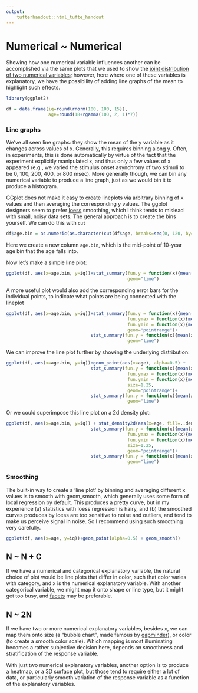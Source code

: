 ```yaml
---
output: 
    tufterhandout::html_tufte_handout
---
```


# Numerical ~ Numerical

Showing how one numerical variable influences another can be accomplished via the same plots that we used to show the [joint distribution of two numerical variables](2N-0.html); however, here where one of these variables is explanatory, we have the possibility of adding line graphs of the mean to highlight such effects.

```r
library(ggplot2)

df = data.frame(iq=round(rnorm(100, 100, 15)),
                age=round(18+rgamma(100, 2, 1)*7))
```

### Line graphs

We've all seen line graphs: they show the mean of the y variable as it changes across values of x.  Generally, this requires binning along y.  Often, in experiments, this is done automatically by virtue of the fact that the experiment explicitly manipulated x, and thus only a few values of x appeared (e.g., we varied the stimulus onset asynchrony of two stimuli to be 0, 100, 200, 400, or 800 msec).  More generally though, we can bin any numerical variable to produce a line graph, just as we would bin it to produce a histogram.  

GGplot does not make it easy to create lineplots via arbitrary binning of x values and then averaging the corresponding y values.  The ggplot designers seem to prefer [loess](https://en.wikipedia.org/wiki/Local_regression) smoothing, which I think tends to mislead with small, noisy data sets.  The general approach is to create the bins yourself.  We can do this with `cut`

````r
df$age.bin = as.numeric(as.character(cut(df$age, breaks=seq(0, 120, by=10), labels = seq(5, 115, by=10))))
````

Here we create a new column `age.bin`, which is the mid-point of 10-year age bin that the age falls into.

Now let's make a simple line plot:

````r
ggplot(df, aes(x=age.bin, y=iq))+stat_summary(fun.y = function(x){mean(x)}, 
                                              geom="line")
````

A more useful plot would also add the corresponding error bars for the individual points, to indicate what points are being connected with the lineplot

````r
ggplot(df, aes(x=age.bin, y=iq))+stat_summary(fun.y = function(x){mean(x)}, 
                                              fun.ymax = function(x){mean(x) + sd(x)/sqrt(length(x))},
                                              fun.ymin = function(x){mean(x) - sd(x)/sqrt(length(x))},
                                              geom="pointrange")+
                                stat_summary(fun.y = function(x){mean(x)}, 
                                              geom="line")
````

We can improve the line plot further by showing the underlying distribution:

````r
ggplot(df, aes(x=age.bin, y=iq))+geom_point(aes(x=age), alpha=0.5) + 
                                stat_summary(fun.y = function(x){mean(x)}, 
                                              fun.ymax = function(x){mean(x) + sd(x)/sqrt(length(x))},
                                              fun.ymin = function(x){mean(x) - sd(x)/sqrt(length(x))},
                                              size=1.25,
                                              geom="pointrange")+
                                stat_summary(fun.y = function(x){mean(x)}, size=1.25,
                                              geom="line")
````

Or we could superimpose this line plot on a 2d density plot:

````r
ggplot(df, aes(x=age.bin, y=iq)) + stat_density2d(aes(x=age, fill=..density..), geom='tile', contour = FALSE) + 
                                stat_summary(fun.y = function(x){mean(x)}, 
                                              fun.ymax = function(x){mean(x) + sd(x)/sqrt(length(x))},
                                              fun.ymin = function(x){mean(x) - sd(x)/sqrt(length(x))},
                                              size=1.25,
                                              geom="pointrange")+
                                stat_summary(fun.y = function(x){mean(x)}, size=1.25,
                                              geom="line")
````

### Smoothing

The built-in way to create a 'line plot' by binning and averaging different x values is to smooth with geom_smooth, which generally uses some form of local regression by default.  This produces a pretty curve, but in my experience (a) statistics with loess regression is hairy, and (b) the smoothed curves produces by loess are too sensitive to noise and outliers, and tend to make us perceive signal in noise.  So I recommend using such smoothing very carefully.

````r
ggplot(df, aes(x=age, y=iq))+geom_point(alpha=0.5) + geom_smooth()
````

## N ~ N + C

If we have a numerical and categorical explanatory variable, the natural choice of plot would be line plots that differ in color, such that color varies with category, and x is the numerical explanatory variable.  With another categorical variable, we might map it onto shape or line type, but it might get too busy, and [facets](facets.html) may be preferable. 

## N ~ 2N

If we have two or more numerical explanatory variables, besides x, we can map them onto size (a "bubble chart", made famous by [gapminder](http://www.gapminder.org/)), or color (to create a smooth color scale).  Which mapping is most illuminating becomes a rather subjective decision here, depends on smoothness and stratification of the response variable.

With just two numerical explanatory variables, another option is to produce a heatmap, or a 3D surface plot, but those tend to require either a lot of data, or particularly smooth variation of the response variable as a function of the explanatory variables.

